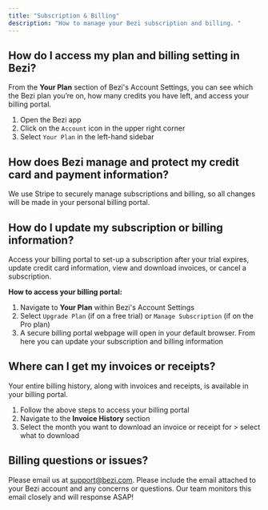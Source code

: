 ```yaml
---
title: "Subscription & Billing"
description: "How to manage your Bezi subscription and billing. "
---
```


## How do I access my plan and billing setting in Bezi?

From the **Your Plan** section of Bezi's Account Settings, you can see which the Bezi plan you’re on, how many credits you have left, and access your billing portal.

1. Open the Bezi app
2. Click on the `Account` icon in the upper right corner
3. Select `Your Plan` in the left-hand sidebar

## How does Bezi manage and protect my credit card and payment information?

We use Stripe to securely manage subscriptions and billing, so all changes will be made in your personal billing portal.

## How do I update my subscription or billing information?

Access your billing portal to set-up a subscription after your trial expires, update credit card information, view and download invoices, or cancel a subscription.

**How to access your billing portal:**

1. Navigate to **Your Plan** within Bezi's Account Settings
2. Select `Upgrade Plan` (if on a free trial) or `Manage Subscription` (if on the Pro plan) 
3. A secure billing portal webpage will open in your default browser. From here you can update your subscription and billing information

## Where can I get my invoices or receipts?

Your entire billing history, along with invoices and receipts, is available in your billing portal.

1. Follow the above steps to access your billing portal
2. Navigate to the **Invoice History** section
3. Select the month you want to download an invoice or receipt for \> select what to download

## Billing questions or issues?

Please email us at [support@bezi.com](mailto:support@bezi.com). Please include the email attached to your Bezi account and any concerns or questions. Our team monitors this email closely and will response ASAP\!